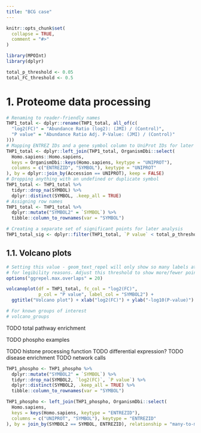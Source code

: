 ```yaml
---
title: "BCG case"
---
```


```r
knitr::opts_chunk$set(
  collapse = TRUE,
  comment = "#>"
)
```

```r
library(MPOInt)
library(dplyr)
```

```r
total_p_threshold <- 0.05
total_FC_threshold <- 0.5
```

# 1. Proteome data processing

```r
# Renaming to reader-friendly names
THP1_total <- dplyr::rename(THP1_total, all_of(c(
  "log2(FC)" = "Abundance Ratio (log2): (JMI) / (Control)",
  "P value" = "Abundance Ratio Adj. P-Value: (JMI) / (Control)"
)))
# Mapping ENTREZ IDs and a gene symbol column to UniProt IDs for later analysis
THP1_total <- dplyr::left_join(THP1_total, OrganismDbi::select(
  Homo.sapiens::Homo.sapiens,
  keys = OrganismDbi::keys(Homo.sapiens, keytype = "UNIPROT"),
  columns = c("ENTREZID", "SYMBOL"), keytype = "UNIPROT"
), by = dplyr::join_by(Accession == UNIPROT), keep = FALSE)
# Dropping anything with an undefined or duplicate symbol
THP1_total <- THP1_total %>%
  tidyr::drop_na(SYMBOL) %>%
  dplyr::distinct(SYMBOL, .keep_all = TRUE)
# Assigning row names
THP1_total <- THP1_total %>%
  dplyr::mutate("SYMBOL2" = `SYMBOL`) %>%
  tibble::column_to_rownames(var = "SYMBOL")

# Creating a separate set of significant points for later analysis
THP1_total_sig <- dplyr::filter(THP1_total, `P value` < total_p_threshold)
```

## 1.1. Volcano plots
```r
# Setting this value - geom_text_repel will only show so many labels at once
# for legibility reasons. Adjust this threshold to show more/fewer points.
options("ggrepel.max.overlaps" = 20)

volcanoplot(df = THP1_total, fc_col = "log2(FC)",
            p_col = "P value", label_col = "SYMBOL2") +
  ggtitle("Volcano plot") + xlab("log2(FC)") + ylab("-log10(P-value)")
```

```r
# For known groups of interest
# volcano_groups
```


TODO total pathway enrichment

TODO phospho examples

TODO histone processing function
TODO differential expression?
TODO disease enrichment
TODO network calls


```r
THP1_phospho <- THP1_phospho %>%
  dplyr::mutate("SYMBOL2" = `SYMBOL`) %>%
  tidyr::drop_na(SYMBOL2, `log2(FC)`, `P value`) %>%
  dplyr::distinct(SYMBOL2, .keep_all = TRUE) %>%
  tibble::column_to_rownames(var = "SYMBOL")

THP1_phospho <- left_join(THP1_phospho, OrganismDbi::select(
  Homo.sapiens,
  keys = keys(Homo.sapiens, keytype = "ENTREZID"),
  columns = c("UNIPROT", "SYMBOL"), keytype = "ENTREZID"
), by = join_by(SYMBOL2 == SYMBOL, ENTREZID), relationship = "many-to-many")
```

```r

```





